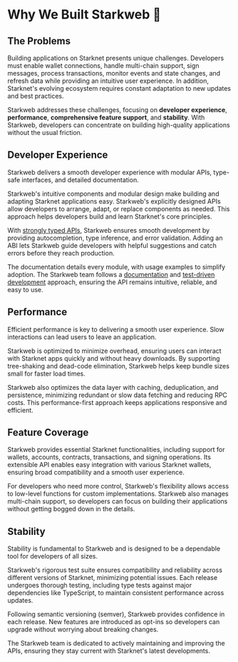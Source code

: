 # Why We Built Starkweb 🐺

## The Problems

Building applications on Starknet presents unique challenges. Developers must enable wallet connections, handle multi-chain support, sign messages, process transactions, monitor events and state changes, and refresh data while providing an intuitive user experience. In addition, Starknet's evolving ecosystem requires constant adaptation to new updates and best practices.

Starkweb addresses these challenges, focusing on **developer experience**, **performance**, **comprehensive feature support**, and **stability**. With Starkweb, developers can concentrate on building high-quality applications without the usual friction.

## Developer Experience

Starkweb delivers a smooth developer experience with modular APIs, type-safe interfaces, and detailed documentation.

Starkweb's intuitive components and modular design make building and adapting Starknet applications easy. Starkweb's explicitly designed APIs allow developers to arrange, adapt, or replace components as needed. This approach helps developers build and learn Starknet's core principles.

With [strongly typed APIs](/typescript), Starkweb ensures smooth development by providing autocompletion, type inference, and error validation. Adding an ABI lets Starkweb guide developers with helpful suggestions and catch errors before they reach production.

The documentation details every module, with usage examples to simplify adoption. The Starkweb team follows a [documentation](https://gist.github.com/zsup/9434452) and [test-driven development](https://en.wikipedia.org/wiki/Test-driven_development) approach, ensuring the API remains intuitive, reliable, and easy to use.

## Performance

Efficient performance is key to delivering a smooth user experience. Slow interactions can lead users to leave an application.

Starkweb is optimized to minimize overhead, ensuring users can interact with Starknet apps quickly and without heavy downloads. By supporting tree-shaking and dead-code elimination, Starkweb helps keep bundle sizes small for faster load times.

Starkweb also optimizes the data layer with caching, deduplication, and persistence, minimizing redundant or slow data fetching and reducing RPC costs. This performance-first approach keeps applications responsive and efficient.

## Feature Coverage

Starkweb provides essential Starknet functionalities, including support for wallets, accounts, contracts, transactions, and signing operations. Its extensible API enables easy integration with various Starknet wallets, ensuring broad compatibility and a smooth user experience.

For developers who need more control, Starkweb's flexibility allows access to low-level functions for custom implementations. Starkweb also manages multi-chain support, so developers can focus on building their applications without getting bogged down in the details.

## Stability

Stability is fundamental to Starkweb and is designed to be a dependable tool for developers of all sizes.

Starkweb's rigorous test suite ensures compatibility and reliability across different versions of Starknet, minimizing potential issues. Each release undergoes thorough testing, including type tests against major dependencies like TypeScript, to maintain consistent performance across updates.

Following semantic versioning (semver), Starkweb provides confidence in each release. New features are introduced as opt-ins so developers can upgrade without worrying about breaking changes.

The Starkweb team is dedicated to actively maintaining and improving the APIs, ensuring they stay current with Starknet's latest developments.
